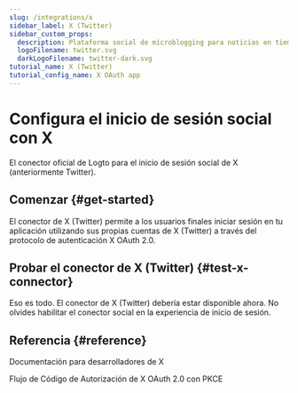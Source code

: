```yaml
---
slug: /integrations/x
sidebar_label: X (Twitter)
sidebar_custom_props:
  description: Plataforma social de microblogging para noticias en tiempo real, discusiones y herramientas de pagos / creadores.
  logoFilename: twitter.svg
  darkLogoFilename: twitter-dark.svg
tutorial_name: X (Twitter)
tutorial_config_name: X OAuth app
---
```




# Configura el inicio de sesión social con X

El conector oficial de Logto para el inicio de sesión social de X (anteriormente Twitter).

<GuideTip />

## Comenzar \{#get-started}

El conector de X (Twitter) permite a los usuarios finales iniciar sesión en tu aplicación utilizando sus propias cuentas de X (Twitter) a través del protocolo de autenticación X OAuth 2.0.

<Integration />

## Probar el conector de X (Twitter) \{#test-x-connector}

Eso es todo. El conector de X (Twitter) debería estar disponible ahora. No olvides <MainSiteUrl href="/connectors/social-connectors#enable-social-sign-in">habilitar el conector social en la experiencia de inicio de sesión</MainSiteUrl>.

## Referencia \{#reference}

<Url href="https://developer.x.com/en/docs">Documentación para desarrolladores de X</Url>

<Url href="https://developer.x.com/en/docs/authentication/oauth-2-0/authorization-code">
  Flujo de Código de Autorización de X OAuth 2.0 con PKCE
</Url>

